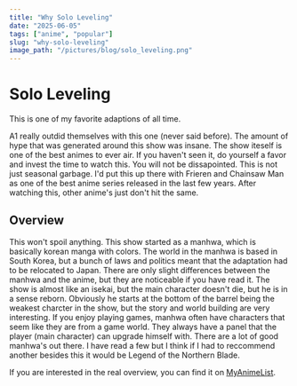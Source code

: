 ```yaml
---
title: "Why Solo Leveling"
date: "2025-06-05"
tags: ["anime", "popular"]
slug: "why-solo-leveling"
image_path: "/pictures/blog/solo_leveling.png"
---
```


<BlogImage src="/pictures/blog/why-solo-leveling.jpg" alt="Welcome Image" />


# Solo Leveling

This is one of my favorite adaptions of all time. 

A1 really outdid themselves with this one (never said before). The amount of hype that was generated around this show was insane. The show iteself is 
one of the best animes to ever air. If you haven't seen it, do yourself a favor and invest the time to watch this. You will not 
be dissapointed. This is not just seasonal garbage. I'd put this up there with Frieren and Chainsaw Man as one of the best anime series released in the last 
few years. After watching this, other anime's just don't hit the same. 

## Overview

This won't spoil anything. This show started as a manhwa, which is basically korean manga with colors. The world in the manhwa is based in 
South Korea, but a bunch of laws and politics meant that the adaptation had to be relocated to Japan. There are only slight differences between the 
manhwa and the anime, but they are noticeable if you have read it. The show is almost like an isekai, but the main character doesn't die, but he is in a sense reborn. 
Obviously he starts at the bottom of the barrel being the weakest charcter in the show, but the story and world building are very interesting. 
If you enjoy playing games, manhwa often have characters that seem like they are from a game world. They always have a panel that the player (main character) can 
upgrade himself with. There are a lot of good manhwa's out there. I have read a few but I think if I had to reccommend another besides this it would be Legend of the Northern Blade. 

If you are interested in the real overview, you can find it on [MyAnimeList](https://myanimelist.net/manga/121496/Solo_Leveling).